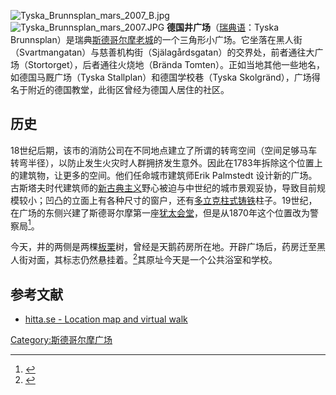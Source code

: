 {{Coord|59.32383|N|18.07277|E|display=title}}
[[Image:Tyska_Brunnsplan_mars_2007_B.jpg|thumb]]
[[Image:Tyska_Brunnsplan_mars_2007.JPG|thumb]]
'''德国井广场'''（[[瑞典语|瑞典语]]：Tyska Brunnsplan）是瑞典[[斯德哥尔摩老城|斯德哥尔摩老城]]的一个三角形小广场。它坐落在黑人街（Svartmangatan）与慈善机构街（Själagårdsgatan）的交界处，前者通往大广场（Stortorget），后者通往火烧地（Brända Tomten）。正如当地其他一些地名，如德国马厩广场（Tyska Stallplan）和德国学校巷（Tyska Skolgränd），广场得名于附近的德国教堂，此街区曾经为德国人居住的社区。 

==历史== 
18世纪后期，该市的消防公司在不同地点建立了所谓的转弯空间（空间足够马车转弯半径），以防止发生火灾时人群拥挤发生意外。因此在1783年拆除这个位置上的建筑物，让更多的空间。他们任命城市建筑师Erik Palmstedt 设计新的广场。古斯塔夫时代建筑师的[[新古典主义|新古典主义]]野心被迫与中世纪的城市景观妥协，导致目前规模较小；凹凸的立面上有各种尺寸的窗户，还有[[多立克柱式|多立克柱式]][[铸铁|铸铁]]柱子。19世纪，在广场的东侧兴建了斯德哥尔摩第一座[[犹太会堂|犹太会堂]]，但是从1870年这个位置改为警察局<ref name="Guide-Stockholm">{{cite book
 | author = Johan Mårtelius
 | title = Guide till Stockholms arkitektur
 | edition = 2nd ed. | year = 1999
 | publisher = Arkitektur Förlag AB
 | location = Stockholm | id = ISBN 91-86050-41-9
 | pages = 130 | chapter = Södra innerstaden
}}</ref>。

今天，井的两侧是两棵[[板栗|板栗]]树，曾经是天鹅药房所在地。开辟广场后，药房迁至黑人街对面，其标志仍然悬挂着。<ref name="Glase-tyskabrunn">{{cite book | language = sv
 | title = Gamla stan med Slottet och Riddarholmen | pages = 63
 | author = Béatrice Glase, Gösta Glase | chapter = Inre Stadsholmen
 | edition = 3rd ed. | year = 1988 | id = ISBN 91-7160-823-0
 | publisher = Bokförlaget Trevi | location = Stockholm
}}</ref>其原址今天是一个公共浴室和学校。

== 参考文献 ==
{{Reflist|2}}
{{commonscat|Tyska Brunnsplan}}

* [https://web.archive.org/web/20120204222322/http://www.hitta.se/SearchCombi.aspx?SearchType=4&UCSB:WflWhite=1a1b&UCSB:WflPink=4a&UCSB:TextBoxWho=&UCSB:TextBoxWhere=Tyska+Brunnsplan hitta.se - Location map and virtual walk]

[[Category:斯德哥尔摩广场|Category:斯德哥尔摩广场]]